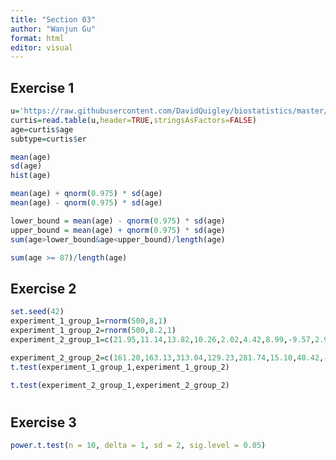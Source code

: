 ```yaml
---
title: "Section 03"
author: "Wanjun Gu"
format: html
editor: visual
---
```


## Exercise 1

```r
u='https://raw.githubusercontent.com/DavidQuigley/biostatistics/master/data/metabric.txt'
curtis=read.table(u,header=TRUE,stringsAsFactors=FALSE)
age=curtis$age
subtype=curtis$er
```

```r
mean(age)
sd(age)
hist(age)
```

```r
mean(age) + qnorm(0.975) * sd(age)
mean(age) - qnorm(0.975) * sd(age)
```

```r
lower_bound = mean(age) - qnorm(0.975) * sd(age)
upper_bound = mean(age) + qnorm(0.975) * sd(age)
sum(age>lower_bound&age<upper_bound)/length(age)
```

```r
sum(age >= 87)/length(age)
```

## Exercise 2

```r
set.seed(42)
experiment_1_group_1=rnorm(500,8,1)
experiment_1_group_2=rnorm(500,8.2,1)
experiment_2_group_1=c(21.95,11.14,13.82,10.26,2.02,4.42,8.99,-9.57,2.91,12.79)

experiment_2_group_2=c(161.20,163.13,313.04,129.23,281.74,15.10,40.42,-17.63,210.9,173.20)
t.test(experiment_1_group_1,experiment_1_group_2)
```

```r
t.test(experiment_2_group_1,experiment_2_group_2)
```

# 

## Exercise 3

```r
power.t.test(n = 10, delta = 1, sd = 2, sig.level = 0.05)
```

